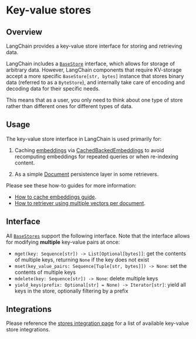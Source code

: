 # Key-value stores

## Overview

LangChain provides a key-value store interface for storing and retrieving data.

LangChain includes a [`BaseStore`](https://api.js.langchain.com/classes/_langchain_core.stores.BaseStore.html) interface,
which allows for storage of arbitrary data. However, LangChain components that require KV-storage accept a
more specific `BaseStore[str, bytes]` instance that stores binary data (referred to as a `ByteStore`), and internally take care of
encoding and decoding data for their specific needs.

This means that as a user, you only need to think about one type of store rather than different ones for different types of data.

## Usage

The key-value store interface in LangChain is used primarily for:

1. Caching [embeddings](/docs/concepts/embedding_models) via [CachedBackedEmbeddings](https://api.js.langchain.com/classes/langchain.embeddings_cache_backed.CacheBackedEmbeddings.html) to avoid recomputing embeddings for repeated queries or when re-indexing content.

2. As a simple [Document](https://api.js.langchain.com/classes/_langchain_core.documents.Document.html) persistence layer in some retrievers.

Please see these how-to guides for more information:

- [How to cache embeddings guide](/docs/how_to/caching_embeddings/).
- [How to retriever using multiple vectors per document](/docs/how_to/custom_retriever/).

## Interface

All [`BaseStores`](https://api.js.langchain.com/classes/_langchain_core.stores.BaseStore.html) support the following interface. Note that the interface allows for modifying **multiple** key-value pairs at once:

- `mget(key: Sequence[str]) -> List[Optional[bytes]]`: get the contents of multiple keys, returning `None` if the key does not exist
- `mset(key_value_pairs: Sequence[Tuple[str, bytes]]) -> None`: set the contents of multiple keys
- `mdelete(key: Sequence[str]) -> None`: delete multiple keys
- `yield_keys(prefix: Optional[str] = None) -> Iterator[str]`: yield all keys in the store, optionally filtering by a prefix

## Integrations

Please reference the [stores integration page](/docs/integrations/stores/) for a list of available key-value store integrations.
